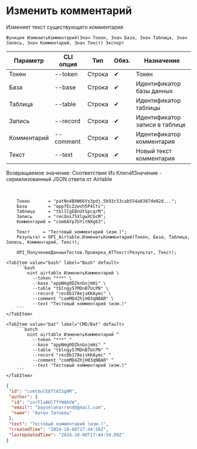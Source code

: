 ﻿---
sidebar_position: 3
---


# Изменить комментарий
 Изменяет текст существующего комментария



`Функция ИзменитьКомментарий(Знач Токен, Знач База, Знач Таблица, Знач Запись, Знач Комментарий, Знач Текст) Экспорт`

  | Параметр | CLI опция | Тип | Обяз. | Назначение |
  |-|-|-|-|-|
  | Токен | --token | Строка | &#x2714; | Токен |
  | База | --base | Строка | &#x2714; | Идентификатор базы данных |
  | Таблица | --table | Строка | &#x2714; | Идентификатор таблицы |
  | Запись | --record | Строка | &#x2714; | Идентификатор записи в таблице |
  | Комментарий | --comment | Строка | &#x2714; | Идентификатор комментария |
  | Текст | --text | Строка | &#x2714; | Новый текст комментария |

  
  Возвращаемое значение:   Соответствие Из КлючИЗначение - сериализованный JSON ответа от Airtable

<br/>




```bsl title="Пример использования для 1С:Предприятие/OneScript"
    Токен       = "patNn4BXW66Yx3pdj.5b93c53cab554a8387de02d...";
    База        = "appfEcZzwvh5P4Cts";
    Таблица     = "tbllCgEBnUt5pcqrM";
    Запись      = "recOoi75XlgwXCGcM";
    Комментарий = "com6AYp7GYitNXg63";

    Текст     = "Тестовый комментарий (изм.)";
    Результат = OPI_Airtable.ИзменитьКомментарий(Токен, База, Таблица, Запись, Комментарий, Текст);

    OPI_ПолучениеДанныхТестов.Проверка_АТТекст(Результат, Текст);
```
    

 <Tabs>
  
    <TabItem value="bash" label="Bash" default>
        ```bash
            oint airtable ИзменитьКомментарий \
              --token "***" \
              --base "appNmg0DZknGojmHi" \
              --table "tblngy57MDnB7UcPN" \
              --record "rec0b178ejsKKAymc" \
              --comment "comMD4ZhjH03qNBAR" \
              --text "Тестовый комментарий (изм.)"
        ```
    </TabItem>
  
    <TabItem value="bat" label="CMD/Bat" default>
        ```batch
            oint airtable ИзменитьКомментарий ^
              --token "***" ^
              --base "appNmg0DZknGojmHi" ^
              --table "tblngy57MDnB7UcPN" ^
              --record "rec0b178ejsKKAymc" ^
              --comment "comMD4ZhjH03qNBAR" ^
              --text "Тестовый комментарий (изм.)"
        ```
    </TabItem>
</Tabs>


```json title="Результат"
{
 "id": "comtbulEbTtAISgHM",
 "author": {
  "id": "usrFlaAHlTfYWAbVW",
  "email": "bayselonarrend@gmail.com",
  "name": "Антон Титовец"
 },
 "text": "Тестовый комментарий (изм.)",
 "createdTime": "2024-10-08T17:44:50Z",
 "lastUpdatedTime": "2024-10-08T17:44:50.09Z"
}
```
